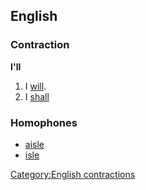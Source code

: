 ==English==
===Contraction===
'''I'll'''

#I [[will]].
#I [[shall]]

===Homophones===
*[[aisle]]
*[[isle]]

[[Category:English contractions]]